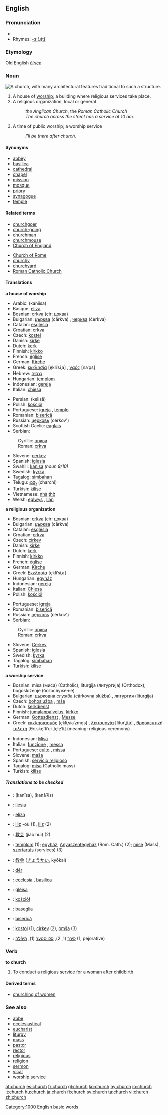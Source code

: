 ==English==

{{rank|government|particular|charge|603|church|paper|object|faith}}

===Pronunciation===
*{{audio|en-us-church.ogg|Audio (US)}}
*Rhymes: [[Rhymes:English:-ɜː(r)tʃ|-ɜː(ɹ)tʃ]]

===Etymology===
Old English ''[[ċiriċe]]''

===Noun===
[[Image:St Mary's Catherdral, Perth.JPG|thumb|right|A church, with many architectural features traditional to such a structure.]]
{{en-noun|es}}

# A house of [[worship]]; a building where religious services take place.
# A religious organization, local or general
#: ''the Anglican Church'', the ''Roman Catholic Church''
#: ''The church across the street has a service at 10 am.''
# A time of public worship; a worship service
#: ''I'll be there after church''.

====Synonyms====
*[[abbey]]
*[[basilica]]
*[[cathedral]]
*[[chapel]]
*[[mission]]
*[[mosque]]
*[[priory]]
*[[synagogue]]
*[[temple]]

====Related terms====
{{top2}}
*[[churchgoer]]
*[[church-going]]
*[[churchman]]
*[[churchmouse]]
*[[Church of England]]
{{mid2}}
*[[Church of Rome]]
*[[churchy]]
*[[churchyard]]
*[[Roman Catholic Church]]
{{bottom}}

====Translations====
'''a house of worship'''
{{top}}
*Arabic: {{ARchar|[[كنيسة]]}} (kaniisa) {{f}}
*Basque: [[eliza]]
*Bosnian: [[crkva#Bosnian|crkva]] (cir: црква) {{f}}
*Bulgarian: [[църква]] (cǎrkva) {{f}}, [[черква]] (čerkva) {{f}}
*Catalan: [[església]] {{f}}
*Croatian: [[crkva#Croatian|crkva]] {{f}}
*Czech: [[kostel]] {{m}}
*Danish: [[kirke]] {{c}}
*Dutch: [[kerk]] {{f}}
*Finnish: [[kirkko]]
*French: [[église]] {{f}}
*German: [[Kirche]] {{f}}
*Greek: [[εκκλησία]] [e̞kliˈsiˌa] {{f}}, [[ναός]] [naˈo̞s] {{m}}
*Hebrew: [[כנסיה]] {{f}}
*Hungarian: [[templom]]
*Indonesian: [[gereja]]
*Italian: [[chiesa]] {{f}}
{{mid}}
*Persian: {{FAchar|[[کلیسا|کِلیسا]]}} (kelisā)
*Polish: [[kościół]] {{m}}
*Portuguese: [[igreja]] {{f}}, [[templo]] {{m}}
*Romanian: [[biserică]]
*Russian: [[церковь]] (cérkov') {{f}}
*Scottish Gaelic: [[eaglais]] {{f}}
*Serbian:
:Cyrillic: [[црква#Serbian|црква]] {{f}}
:Roman: [[crkva#Serbian|crkva]] {{f}}
*Slovene: [[cerkev]] {{f}}
*Spanish: [[iglesia]] {{f}}
*Swahili: [[kanisa]] ''(noun 9/10)''
*Swedish: [[kyrka]] {{c}}
*Tagalog: [[simbahan]]
*Telugu: [[చర్చి]] (charchi)
*Turkish: [[kilise]]
*Vietnamese: [[nhà]] [[thờ]]
*Welsh: [[eglwys]] {{f}}, [[llan]] {{f}}
{{bottom}}

'''a religious organization'''
{{top}}
*Bosnian: [[crkva#Bosnian|crkva]] (cir: црква) {{f}}
*Bulgarian: [[църква]] (cǎrkva) {{f}}
*Catalan: [[església]]
*Croatian: [[crkva#Croatian|crkva]] {{f}}
*Czech: [[církev]] {{f}}
*Danish: [[kirke]] {{c}}
*Dutch: [[kerk]] {{f}}
*Finnish: [[kirkko]]
*French: [[église]] {{f}}
*German: [[Kirche]] {{f}}
*Greek: [[Εκκλησία]] [e̞kliˈsiˌa] {{f}}
*Hungarian: [[egyház]]
*Indonesian: [[gereja]]
*Italian: [[Chiesa]] {{f}}
*Polish: [[kościół]] {{m}}
{{mid}}
*Portuguese: [[igreja]] {{f}}
*Romanian: [[biserică]]
*Russian: [[церковь]] (cérkov') {{f}}
*Serbian:
:Cyrillic: [[црква#Serbian|црква]] {{f}}
:Roman: [[crkva#Serbian|crkva]] {{f}}
*Slovene: [[Cerkev]] {{f}}
*Spanish: [[iglesia]] {{f}}
*Swedish: [[kyrka]] {{c}}
*Tagalog: [[simbahan]]
*Turkish: [[kilise]]
{{bottom}}

'''a worship service'''
{{top}}
*Bosnian: misa (миса) (Catholic), liturgija (литургија) (Orthodox), bogosluženje (богослужење)
*Bulgarian: [[църковна служба]] (cǎrkovna služba) {{f}}, [[литургия]] (liturgija) {{f}}
*Czech: [[bohoslužba]] {{f}}, [[mše]] {{f}}
*Dutch: [[kerkdienst]] {{m}}
*Finnish: [[jumalanpalvelus]], [[kirkko]]
*German: [[Gottesdienst]] {{m}}, [[Messe]] {{f}}
*Greek: [[εκκλησιασμός]] [e̞kliˌsiaˈzmo̞s] {{m}}, [[λειτουργία]] [liturˈʝiˌa] {{f}}, [[θρησκευτική τελετή]] [θriˌske̞ftiˈci ˌte̞le̞ˈti] {{f}} (meaning: religious ceremony)
{{mid}}
*Indonesian: [[Misa]]
*Italian: [[funzione]] {{f}}, [[messa]] {{f}}
*Portuguese: [[culto]] {{m}}, [[missa]] {{f}}
*Slovene: [[maša]] {{f}}
*Spanish: [[servicio religioso]] {{m}}
*Tagalog: [[misa]] (Catholic mass)
*Turkish: [[kilise]]
{{bottom}}

=====Translations to be checked=====
{{checktrans}}

*{{ttbc|Arabic}}: {{ARchar|[[كنيسة|كَنيسة]]}} (kanīsa), {{p}} {{ARchar|[[كنائس|كَنائِس]]}} (kanāʔis)
*{{ttbc|Aragonese}}: [[ilesia]] {{f}}
*{{ttbc|Basque}}: [[eliza]]
*{{ttbc|Breton}}: [[iliz]] {{f}} -où {{p}} (1), [[Iliz]] {{f}} (2)
*{{ttbc|Chinese}}: [[教会]] (jiào huì) (2)
*{{ttbc|Hungarian}}: [[templom]] (1); [[egyház]], [[Anyaszentegyház]] (Rom. Cath.) (2); [[mise]] (Mass), [[szertartás]] (services) (3)
*{{ttbc|Japanese}}: [[教会]] ([[きょうかい]], kyōkai)
*{{ttbc|Kurdish}}: [[dêr]]
*{{ttbc|Latin}}: [[ecclesia]] {{f}}, [[basilica]]
*{{ttbc|Occitan}}: [[glèisa]]
*{{ttbc|Polish}}: [[kościół]] {{m}}
*{{ttbc|Rhaeto-Romance}}: [[baseglia]]
*{{ttbc|Romanian}}: [[biserică]] {{f}}
*{{ttbc|Slovak}}: [[kostol]] {{m}} (1), [[cirkev]] {{f}} (2), [[omša]] {{f}} (3)
*{{ttbc|Yiddish}}: [[קירך]] {{m}} (1, 2), [[קלויסטער]] {{m}} (1), [[תּיפֿלה]] {{m}} (1, pejorative)

===Verb===
'''to church'''

# {{transitive}} To conduct a [[religious]] [[service]] for a [[woman]] after [[childbirth]]

====Derived terms====
*[[churching of women]]

===See also===
*[[abbe]]
*[[ecclesiastical]]
*[[eucharist]]
*[[liturgy]]
*[[mass]]
*[[pastor]]
*[[rector]]
*[[religious]]
*[[religion]]
*[[sermon]]
*[[vicar]]
*[[worship service]]

[[Category:1000 English basic words]]

[[af:church]]
[[es:church]]
[[fr:church]]
[[gl:church]]
[[ko:church]]
[[hy:church]]
[[io:church]]
[[it:church]]
[[hu:church]]
[[ja:church]]
[[fi:church]]
[[sv:church]]
[[ta:church]]
[[vi:church]]
[[zh:church]]